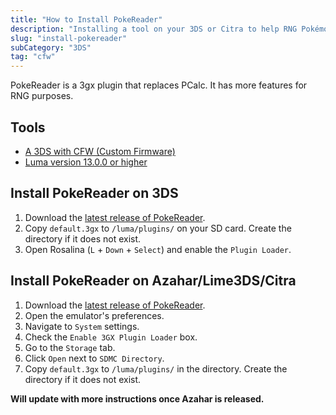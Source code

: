 ```yaml
---
title: "How to Install PokeReader"
description: "Installing a tool on your 3DS or Citra to help RNG Pokémon"
slug: "install-pokereader"
subCategory: "3DS"
tag: "cfw"
---
```


PokeReader is a 3gx plugin that replaces PCalc. It has more features for RNG purposes.

## Tools

- [A 3DS with CFW (Custom Firmware)](https://3ds.hacks.guide/)
- [Luma version 13.0.0 or higher](https://github.com/LumaTeam/Luma3DS/releases)

## Install PokeReader on 3DS

1. Download the [latest release of PokeReader](https://github.com/zaksabeast/PokeReader/releases/latest).
2. Copy `default.3gx` to `/luma/plugins/` on your SD card. Create the directory if it does not exist.
3. Open Rosalina (`L` + `Down` + `Select`) and enable the `Plugin Loader`.

## Install PokeReader on Azahar/Lime3DS/Citra

1. Download the [latest release of PokeReader](https://github.com/zaksabeast/PokeReader/releases/latest).
2. Open the emulator's preferences.
3. Navigate to `System` settings.
4. Check the `Enable 3GX Plugin Loader` box.
5. Go to the `Storage` tab.
6. Click `Open` next to `SDMC Directory`.
7. Copy `default.3gx` to `/luma/plugins/` in the directory. Create the directory if it does not exist.

**Will update with more instructions once Azahar is released.**
